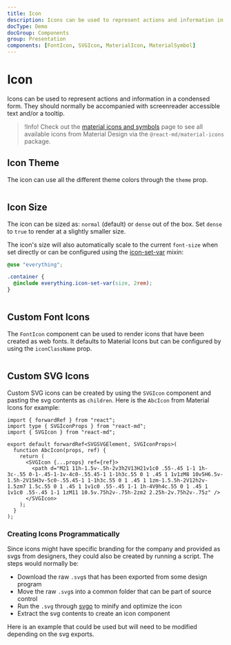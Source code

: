 ```yaml
---
title: Icon
description: Icons can be used to represent actions and information in a condensed form. They should normally be accompanied with screenreader accessible text and/or a tooltip.
docType: Demo
docGroup: Components
group: Presentation
components: [FontIcon, SVGIcon, MaterialIcon, MaterialSymbol]
---
```


# Icon

Icons can be used to represent actions and information in a condensed form. They
should normally be accompanied with screenreader accessible text and/or a tooltip.

> !Info! Check out the [material icons and symbols](/components/material-icons-and-symbols)
> page to see all available icons from Material Design via the
> `@react-md/material-icons` package.

## Icon Theme

The icon can use all the different theme colors through the `theme` prop.

```demo source="./IconTheme.tsx"

```

## Icon Size

The icon can be sized as: `normal` (default) or `dense` out of the box. Set `dense` to `true`
to render at a slightly smaller size.

The icon's size will also automatically scale to the current `font-size` when set directly
or can be configured using the [icon-set-var](/sassdoc/icon#mixin-set-var) mixin:

```scss
@use "everything";

.container {
  @include everything.icon-set-var(size, 2rem);
}
```

```demo source="./IconSize.tsx"

```

## Custom Font Icons

The `FontIcon` component can be used to render icons that have been created as web fonts. It
defaults to Material Icons but can be configured by using the `iconClassName` prop.

```demo source="./FontAwesomeExample.tsx"

```

## Custom SVG Icons

Custom SVG icons can be created by using the `SVGIcon` component and pasting the
svg contents as `children`. Here is the `AbcIcon` from Material Icons for
example:

```tsx
import { forwardRef } from "react";
import type { SVGIconProps } from "react-md";
import { SVGIcon } from "react-md";

export default forwardRef<SVGSVGElement, SVGIconProps>(
  function AbcIcon(props, ref) {
    return (
      <SVGIcon {...props} ref={ref}>
        <path d="M21 11h-1.5v-.5h-2v3h2V13H21v1c0 .55-.45 1-1 1h-3c-.55 0-1-.45-1-1v-4c0-.55.45-1 1-1h3c.55 0 1 .45 1 1v1zM8 10v5H6.5v-1.5h-2V15H3v-5c0-.55.45-1 1-1h3c.55 0 1 .45 1 1zm-1.5.5h-2V12h2v-1.5zm7 1.5c.55 0 1 .45 1 1v1c0 .55-.45 1-1 1h-4V9h4c.55 0 1 .45 1 1v1c0 .55-.45 1-1 1zM11 10.5v.75h2v-.75h-2zm2 2.25h-2v.75h2v-.75z" />
      </SVGIcon>
    );
  }
);
```

### Creating Icons Programmatically

Since icons might have specific branding for the company and provided as svgs
from designers, they could also be created by running a script. The steps would
normally be:

- Download the raw `.svg`s that has been exported from some design program
- Move the raw `.svg`s into a common folder that can be part of source control
- Run the `.svg` through [svgo](https://github.com/svg/svgo) to minify and
  optimize the icon
- Extract the svg contents to create an icon component

Here is an example that could be used but will need to be modified depending on
the svg exports.

```demo source="./createIcons.ts" importOnly

```
